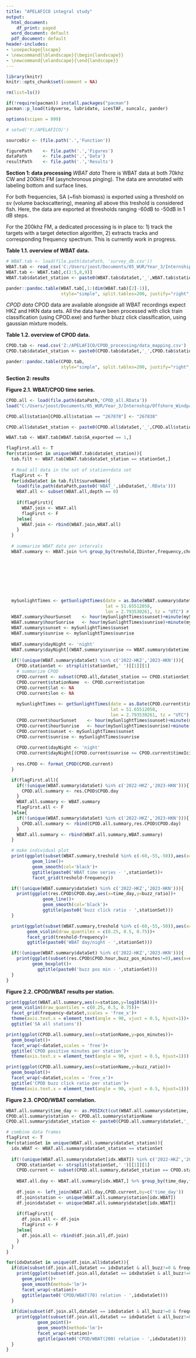 ```yaml
---
title: "APELAFICO integral study"
output:
  html_document:
    df_print: paged
  word_document: default
  pdf_document: default
header-includes:
- \usepackage{lscape}
- \newcommand{\blandscape}{\begin{landscape}}
- \newcommand{\elandscape}{\end{landscape}}
---
```

  
```r
library(knitr)
knitr::opts_chunk$set(comment = NA)

rm(list=ls())

if(!require(pacman)) install.packages("pacman")
pacman::p_load(tidyverse, lubridate, icesTAF, suncalc, pander)

options(scipen = 999)

# setwd('Y:/APELAFICO/')

sourceDir <- (file.path('.','Function'))

figurePath    <- file.path('.','Figures')
dataPath      <- file.path('.','Data')
resultPath    <- file.path('.','Results')
```

**Section 1: data processing**
*WBAT data*
There is WBAT data at both 70khz CW and 200khz FM (asynchronous pinging). The data are annotated with labeling bottom and surface lines.

For both frequencies, SA (~fish biomass) is exported using a threshold on sv (volume backscattering), meaning all above this treshold is considered fish. Here, the data are exported at thresholds ranging -60dB to -50dB in 1 dB steps.

For the 200khz FM, a dedicated processing is in place to: 1) track the targets with a target detection algorithm, 2) extracts tracks and corresponding frequency spectrum. This is currently work in progress.

**Table 1.1. overview of WBAT data.**
```r
# WBAT.tab <- load(file.path(dataPath, 'survey_db.csv'))
WBAT.tab <- read_csv('C:/Users/joost/Documents/05_WUR/Year_3/Internship/Offshore_Windparks/OWF_Project_folder/Internship_OWF/Data/survey_db.csv')
WBAT.tab <- WBAT.tab[,c(1:5,8,9)]
WBAT.tab$dataSet_station <- paste0(WBAT.tab$dataSet,'_',WBAT.tab$station)

pander::pandoc.table(WBAT.tab[,1:(dim(WBAT.tab)[2]-1)],
                     style="simple", split.tables=200, justify="right", missing=".")

```
*CPOD data*
CPOD data are available alongside all WBAT recordings expect HKZ and HKN data sets. All the data have been processed with click train classification (using CPOD.exe) and further bluzz click classification, using gaussian mixture models.

**Table 1.2. overview of CPOD data.**
```r
CPOD.tab <- read.csv('Z:/APELAFICO/CPOD_processing/data_mapping.csv')
CPOD.tab$dataSet_station <- paste0(CPOD.tab$dataSet,'_',CPOD.tab$station)

pander::pandoc.table(CPOD.tab,
                     style="simple", split.tables=200, justify="right", missing=".")

```

**Section 2: results**


**Figure 2.1. WBAT/CPOD time series.**
```r
CPOD.all <- load(file.path(dataPath,'CPOD_all.RData'))
load("C:/Users/joost/Documents/05_WUR/Year_3/Internship/Offshore_Windparks/OWF_Project_folder/Internship_OWF/Data/CPOD_all.RData")

CPOD.all$station[CPOD.all$station == "267878"] <- "267838"

CPOD.all$dataSet_station <- paste0(CPOD.all$dataSet,'_',CPOD.all$station)

WBAT.tab <- WBAT.tab[WBAT.tab$SA_exported == 1,]

flagFirst.all <- T
for(stationSet in unique(WBAT.tab$dataSet_station)){
  tab.filt <- WBAT.tab[WBAT.tab$dataSet_station == stationSet,]
  
  # Read all data in the set of station+data set
  flagFirst <- T
  for(idxDataSet in tab.filt$surveName){
    load(file.path(dataPath,paste0('WBAT_',idxDataSet,'.RData')))
    WBAT.all <- subset(WBAT.all,depth == 0)
    
    if(flagFirst){
      WBAT.join <- WBAT.all
      flagFirst <- F
    }else{
      WBAT.join <- rbind(WBAT.join,WBAT.all)
    }
  }
  
  # summarize WBAT data per intervals
  WBAT.summary <- WBAT.join %>% group_by(treshold,IDinter,frequency,chunk) %>% summarize(dataSet_station=stationSet,
                                                                                          station=unique(station),
                                                                                         dataSet=unique(dataSet),
                                                                                          SA=mean(SA,na.rm=T),
                                                                                         datetime=first(datetime),
                                                                                         depthIntegration=first(depthIntegration))
  
  
  
  mySunlightTimes <- getSunlightTimes(date = as.Date(WBAT.summary$datetime),
                                      lat = 51.65512058,
                                      lon = 2.793530261, tz = "UTC") # hack, lat/lon needs to be inputed for each station
  WBAT.summary$hourSunset    <- hour(mySunlightTimes$sunset)+minute(mySunlightTimes$sunset)/60+second(mySunlightTimes$sunset)/60/60
  WBAT.summary$hourSunrise   <- hour(mySunlightTimes$sunrise)+minute(mySunlightTimes$sunrise)/60+second(mySunlightTimes$sunrise)/60/60
  WBAT.summary$sunset <- mySunlightTimes$sunset
  WBAT.summary$sunrise <- mySunlightTimes$sunrise
  
  WBAT.summary$dayNight <- 'night'
  WBAT.summary$dayNight[(WBAT.summary$sunrise <= WBAT.summary$datetime) & (WBAT.summary$datetime <= WBAT.summary$sunset)] <- 'day'
  
  if(!(unique(WBAT.summary$dataSet) %in% c('2022-HKZ','2023-HKN'))){
    CPOD.stationSet <- strsplit(stationSet,' ')[[1]][1]
    # summarize CPOD
    CPOD.current <- subset(CPOD.all,dataSet_station == CPOD.stationSet)
    CPOD.current$stationName  <- CPOD.current$station
    CPOD.current$lat <- NA
    CPOD.current$lon <- NA
    
    mySunlightTimes <- getSunlightTimes(date = as.Date(CPOD.current$timeIci_str),
                                        lat = 51.65512058,
                                        lon = 2.793530261, tz = "UTC") # hack, lat/lon needs to be inputed for each station
    CPOD.current$hourSunset    <- hour(mySunlightTimes$sunset)+minute(mySunlightTimes$sunset)/60+second(mySunlightTimes$sunset)/60/60
    CPOD.current$hourSunrise   <- hour(mySunlightTimes$sunrise)+minute(mySunlightTimes$sunrise)/60+second(mySunlightTimes$sunrise)/60/60
    CPOD.current$sunset <- mySunlightTimes$sunset
    CPOD.current$sunrise <- mySunlightTimes$sunrise
    
    CPOD.current$dayNight <- 'night'
    CPOD.current$dayNight[(CPOD.current$sunrise <= CPOD.current$timeIci_str) & (CPOD.current$timeIci_str <= CPOD.current$sunset)] <- 'day'
    
    res.CPOD <- format_CPOD(CPOD.current)
  }

  if(flagFirst.all){
    if(!(unique(WBAT.summary$dataSet) %in% c('2022-HKZ','2023-HKN'))){
      CPOD.all.summary <- res.CPOD$CPOD.day
    }
    WBAT.all.summary <- WBAT.summary
    flagFirst.all <- F
  }else{
    if(!(unique(WBAT.summary$dataSet) %in% c('2022-HKZ','2023-HKN'))){
      CPOD.all.summary <- rbind(CPOD.all.summary,res.CPOD$CPOD.day)
    }
    WBAT.all.summary <- rbind(WBAT.all.summary,WBAT.summary)
  }

  # make individual plot
  print(ggplot(subset(WBAT.summary,treshold %in% c(-60,-55,-50)),aes(x=datetime,y=log10(SA),col=as.factor(treshold)))+
          geom_line()+
          geom_smooth(col='black')+
          ggtitle(paste0('WBAT time series - ',stationSet))+
          facet_grid(treshold~frequency))

  if(!(unique(WBAT.summary$dataSet) %in% c('2022-HKZ','2023-HKN'))){
    print(ggplot(res.CPOD$CPOD.day,aes(x=time_day,y=buzz_ratio))+
              geom_line()+
              geom_smooth(col='black')+
              ggtitle(paste0('buzz click ratio - ',stationSet)))
  }

  print(ggplot(subset(WBAT.summary,treshold %in% c(-60,-55,-50)),aes(x=dayNight,y=log10(SA),fill=as.factor(treshold)))+
        geom_violin(draw_quantiles = c(0.25, 0.5, 0.75))+
        facet_grid(treshold~frequency)+
        ggtitle(paste0('WBAT day/night - ',stationSet)))

  if(!(unique(WBAT.summary$dataSet) %in% c('2022-HKZ','2023-HKN'))){
    print(ggplot(subset(res.CPOD$CPOD.hour,buzz_pos_minutes!=0),aes(x=dayNight,y=buzz_pos_minutes))+
          geom_boxplot()+
            ggtitle(paste0('buzz pos min - ',stationSet)))
  }
}

```

**Figure 2.2. CPOD/WBAT results per station.**
```r
print(ggplot(WBAT.all.summary,aes(x=station,y=log10(SA)))+
  geom_violin(draw_quantiles = c(0.25, 0.5, 0.75))+
  facet_grid(frequency~dataSet,scales = 'free_x')+
  theme(axis.text.x = element_text(angle = 90, vjust = 0.5, hjust=1))+
  ggtitle('SA all stations'))

print(ggplot(CPOD.all.summary,aes(x=stationName,y=pos_minutes))+
  geom_boxplot()+
  facet_wrap(~dataSet,scales = 'free')+
  ggtitle('CPOD positive minutes per station')+
  theme(axis.text.x = element_text(angle = 90, vjust = 0.5, hjust=1)))

print(ggplot(CPOD.all.summary,aes(x=stationName,y=buzz_ratio))+
  geom_boxplot()+
  facet_wrap(~dataSet,scales = 'free_x')+
  ggtitle('CPOD buzz click ratio per station')+
  theme(axis.text.x = element_text(angle = 90, vjust = 0.5, hjust=1)))
```

**Figure 2.3. CPOD/WBAT correlation.**
```r

WBAT.all.summary$time_day <- as.POSIXct(cut(WBAT.all.summary$datetime, breaks = "1 day"),tz='UTC')
CPOD.all.summary$station <- CPOD.all.summary$stationName
CPOD.all.summary$dataSet_station <- paste0(CPOD.all.summary$dataSet,'_',CPOD.all.summary$station)

# combine data frames
flagFirst <- T
for(stationSet in unique(WBAT.all.summary$dataSet_station)){
  idx.WBAT <- WBAT.all.summary$dataSet_station == stationSet
  
  if(!(unique(WBAT.all.summary$dataSet[idx.WBAT]) %in% c('2022-HKZ','2023-HKN'))){
    CPOD.stationSet <- strsplit(stationSet,' ')[[1]][1]
    CPOD.current <- subset(CPOD.all.summary,dataSet_station == CPOD.stationSet)
    
    WBAT.all.day <- WBAT.all.summary[idx.WBAT,] %>% group_by(time_day,frequency,treshold) %>% summarize(SA=mean(SA,na.rm=T))
    
    df.join <- left_join(WBAT.all.day,CPOD.current,by=c('time_day'))
    df.join$station <- unique(WBAT.all.summary$station[idx.WBAT])
    df.join$dataSet <- unique(WBAT.all.summary$dataSet[idx.WBAT])
    
    if(flagFirst){
      df.join.all <- df.join
      flagFirst <- F
    }else{
      df.join.all <- rbind(df.join.all,df.join)
    }
  }
}

for(idxDataSet in unique(df.join.all$dataSet)){
  if(dim(subset(df.join.all,dataSet == idxDataSet & all_buzz!=0 & frequency == 70 & treshold == -50))[1] != 0){
    print(ggplot(subset(df.join.all,dataSet == idxDataSet & all_buzz!=0 & frequency == 70 & treshold == -50),aes(x=buzz_ratio,y=log10(SA)))+
      geom_point()+
      geom_smooth(method='lm')+
      facet_wrap(~station)+
      ggtitle(paste0('CPOD/WBAT(70) relation - ',idxDataSet)))
  }
  
  if(dim(subset(df.join.all,dataSet == idxDataSet & all_buzz!=0 & frequency == 200 & treshold == -50))[1] != 0){
    print(ggplot(subset(df.join.all,dataSet == idxDataSet & all_buzz!=0 & frequency == 200 & treshold == -50),aes(x=buzz_ratio,y=log10(SA)))+
            geom_point()+
            geom_smooth(method='lm')+
            facet_wrap(~station)+
            ggtitle(paste0('CPOD/WBAT(200) relation - ',idxDataSet)))
  }
}
```